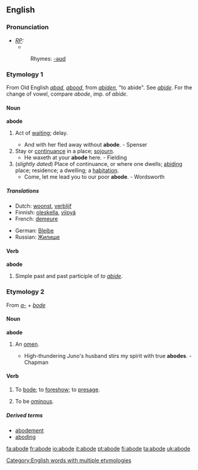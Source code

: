 ==English==
[[Category:English words with multiple etymologies]]

===Pronunciation===
* ''[[RP]]:''
** {{IPA|/əˈbəʊd/}}
*:Rhymes: [[Rhymes:English:-əʊd|-əʊd]]

===Etymology 1===
From Old English ''[[abad]]'', ''[[abood]]'', from ''[[abiden]]'', "to abide". See ''[[abide]]''. For the change of vowel, compare ''abode'', imp. of ''abide''.

====Noun====
'''abode'''
# {{obsolete}} Act of [[waiting]]; delay.
#* And with her fled away without '''abode'''. - Spenser
# Stay or [[continuance]] in a place; [[sojourn]].
#* He waxeth at your '''abode''' here. - Fielding
# (''slightly dated'') Place of continuance, or where one dwells; [[abiding]] place; residence; a dwelling; a [[habitation]].
#* Come, let me lead you to our poor '''abode'''. - Wordsworth

=====Translations=====
{{top}}
*Dutch: [[woonst]], [[verblijf]]
*Finnish: [[oleskella]], [[viipyä]]
*French: [[demeure]]
{{mid}}
*German: [[Bleibe]]
*Russian: [[Жилище]]
{{bottom}}

====Verb====
'''abode'''
# Simple past and past participle of ''to [[abide]]''.

===Etymology 2===
From ''[[a-]]'' + ''[[bode]]''

====Noun====
'''abode'''
# {{obsolete}} An [[omen]].
#* High-thundering Juno's husband stirs my spirit with true '''abodes'''. - Chapman

====Verb====
{{en-verb|abod|ing}}

# {{transitive}} {{obsolete}} To [[bode]]; to [[foreshow]]; to [[presage]].
# {{intransitive}} {{obsolete}} To be [[ominous]].

=====Derived terms=====
* [[abodement]]
* [[aboding]]

[[fa:abode]]
[[fr:abode]]
[[io:abode]]
[[it:abode]]
[[pt:abode]]
[[fi:abode]]
[[ta:abode]]
[[uk:abode]]